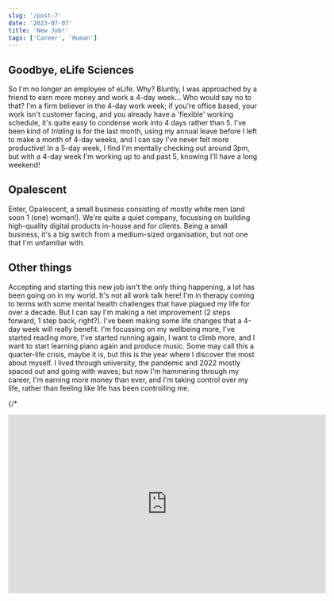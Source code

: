 ```yaml
---
slug: '/post-7'
date: '2023-07-07'
title: 'New Job!'
tags: ['Career', 'Human']
---
```


## Goodbye, eLife Sciences

So I'm no longer an employee of eLife. Why? Bluntly, I was approached by a friend to earn more money and work a 4-day week... Who would say no to that? I'm a firm believer in the 4-day work week; if you're office based, your work isn't customer facing, and you already have a 'flexible' working schedule, it's quite easy to condense work into 4 days rather than 5. I've been kind of *trialing* is for the last month, using my annual leave before I left to make a month of 4-day weeks, and I can say I've never felt more productive! In a 5-day week, I find I'm mentally checking out around 3pm, but with a 4-day week I'm working up to and past 5, knowing I'll have a long weekend!

## Opalescent

Enter, Opalescent, a small business consisting of mostly white men (and soon 1 (one) woman!). We're quite a quiet company, focussing on building high-quality digital products in-house and for clients. Being a small business, it's a big switch from a medium-sized organisation, but not one that I'm unfamiliar with.

## Other things

Accepting and starting this new job isn't the only thing happening, a lot has been going on in my world. It's not all work talk here! I'm in therapy coming to terms with some mental health challenges that have plagued my life for over a decade. But I can say I'm making a net improvement (2 steps forward, 1 step back, right?). I've been making some life changes that a 4-day week will really benefit. I'm focussing on my wellbeing more, I've started reading more, I've started running again, I want to climb more, and I want to start learning piano again and produce music. Some may call this a quarter-life crisis, maybe it is, but this is the year where I discover the most about myself. I lived through university, the pandemic and 2022 mostly spaced out and going with waves; but now I'm hammering through my career, I'm earning more money than ever, and I'm taking control over my life, rather than feeling like life has been controlling me.

{/* <div className="flex flex-row justify-center">
  <iframe
        className="flex"
        width="640"
        height="360"
        src="https://www.youtube.com/embed/bGZplqeIb3w"
        frameBorder="0"
        allow="accelerometer; autoplay; clipboard-write; encrypted-media; gyroscope; picture-in-picture"
        allowFullScreen
        title="Embedded youtube"
      />
</div> */}

